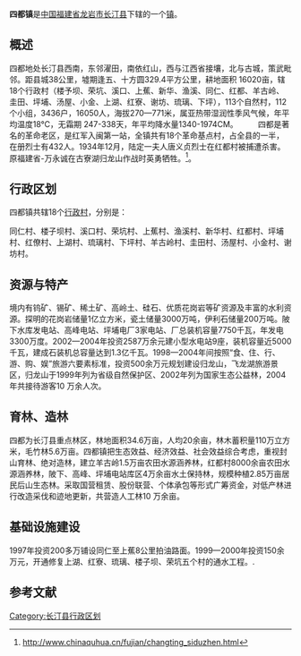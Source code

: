 {{中国乡级行政区
| 行政区全称 = 四都镇
| 景观照片文件名 =
| 景观照片描述 =
| 汉语拼音 =
| 通用拼音 =
| 注音符號 =
| 其它标音类型1 =
| 其它标音1 =
| 其它标音类型2 =
| 其它标音2 =
| 其它语言类型1 =
| 其它语言地名1 =
| 其它语言类型2 =
| 其它语言地名2 =
| 上级行政区 = [[福建省|福建省]][[龙岩市|龙岩市]][[长汀县|长汀县]]
| 行政区类别 = [[镇|镇]]
| 行政区划代码 =350821109
| 地理坐标 =
| 总面积 =
| 户籍人口 =
| 户籍人口年份 =
| 常住人口 =
| 常住人口年份 =
| 人口密度 =
| 行政区划 =
| 官方网站 =
| 政府驻地 =
| 邮政编码 =
| 毗邻行政区 =
| 位置图文件名 =
| 位置图描述 =
}}
'''四都镇'''是[[中华人民共和国|中国]][[福建省|福建省]][[龙岩市|龙岩市]][[长汀县|长汀县]]下辖的一个[[镇|镇]]。

==概述==
四都地处长汀县西南，东邻濯田，南依红山，西与江西省接壤，北与古城，策武毗邻。距县城38公里，墟期逢五、十方圆329.4平方公里，耕地面积 16020亩，辖18个行政村（楼予坝、荣坑、溪口、上蕉、新华、渔溪、同仁、红都、羊古岭、圭田、坪埔、汤屋、小金、上湖、红寮、谢坊、琉璃、下坪），113个自然村，112个小组，3436户，16050人，海拔270—771米，属亚热带湿润性季风气候，年平均温度18℃，无霜期 247-338天，年平均降水量1340-1974CM。
　　 四都是著名的革命老区，是红军入闽第一站，全镇共有18个革命基点村，占全县的一半，在册烈士有432人。1934年12月，陆定一夫人唐义贞烈士在红都村被捕遭杀害。原福建省-万永诚在古寮湖归龙山作战时英勇牺牲。<ref>http://www.chinaquhua.cn/fujian/changting_siduzhen.html{{dead link|date=2017年12月 |bot=InternetArchiveBot |fix-attempted=yes }}</ref>。

== 行政区划 ==

四都镇共辖18个[[行政村|行政村]]，分别是：

同仁村、楼子坝村、溪口村、荣坑村、上蕉村、渔溪村、新华村、红都村、坪埔村、红僚村、上湖村、琉璃村、下坪村、羊古岭村、圭田村、汤屋村、小金村、谢坊村。

==资源与特产==
境内有钨矿、锡矿、稀土矿、高岭土、硅石、优质花岗岩等矿资源及丰富的水利资源。探明的花岗岩储量1亿立方米，瓷土储量3000万吨，伊利石储量200万吨。陂下水库发电站、高峰电站、坪埔电厂3家电站、厂总装机容量7750千瓦，年发电3300万度。2002—2004年投资2587万余元建小型水电站9座，装机容量近5000千瓦，建成石装机总容量达到1.3亿千瓦。1998—2004年间按照“食、住、行、游、购、娱”旅游六要素标准，投资500余万元规划建设归龙山，飞龙湖旅游景区，归龙山于1999年列为省级自然保护区、2002年列为国家生态公益林，2004年共接待游客10 万余人次。
==育林、造林==
四都为长汀县重点林区，林地面积34.6万亩，人均20余亩，林木蓄积量110万立方米，毛竹林5.6万亩。四都镇把生态效益、经济效益、社会效益综合考虑，重视封山育林、绝对造林，建立羊古岭1.5万亩农田水源涵养林，红都村8000余亩农田水源涵养林，陂下、高峰、坪埔电站库区4万余亩水土保持林，规模种植2.85万亩居民后山生态林。采取国营租赁、股份联营、个体承包等形式广筹资金，对低产林进行改造采伐和迹地更新，共营造人工林10 万余亩。

==基础设施建设==
1997年投资200多万铺设同仁至上蕉8公里拍油路面。1999—2000年投资150余万元，开通修复上湖、红寮、琉璃、楼子坝、荣坑五个村的通水工程。.

==参考文献==
<references/>

{{长汀县行政区划}}

[[Category:长汀县行政区划|Category:长汀县行政区划]]